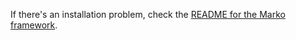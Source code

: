 If there's an installation problem, check the [README for the Marko framework](../../app/marko/README.md).
